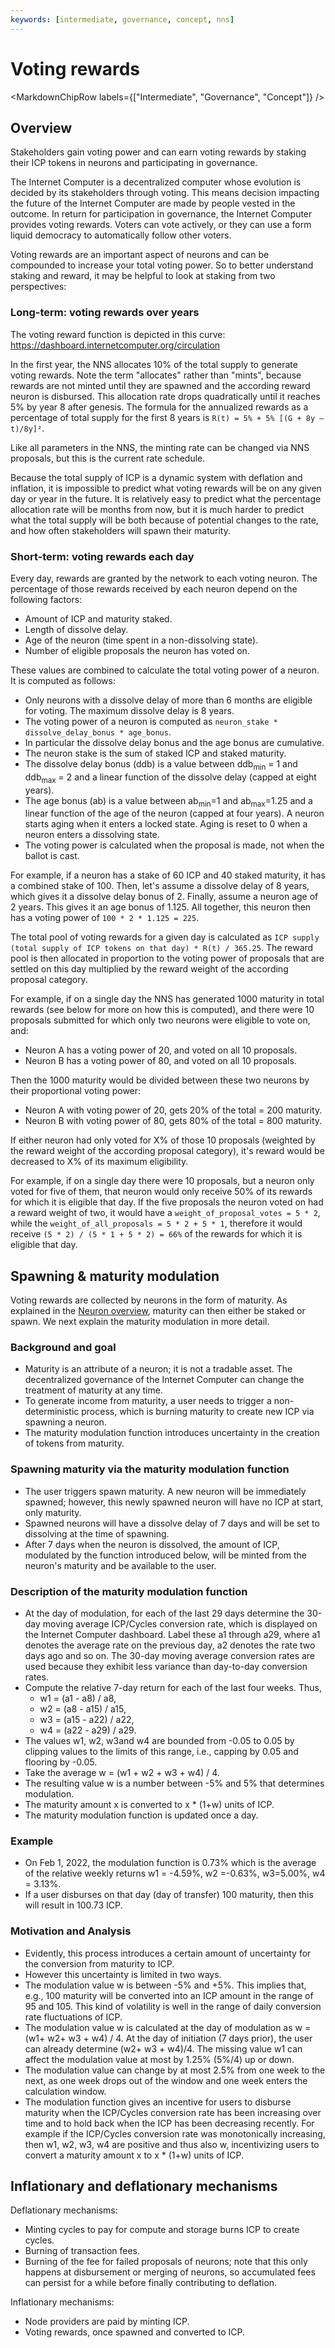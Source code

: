 ```yaml
---
keywords: [intermediate, governance, concept, nns]
---
```



# Voting rewards

<MarkdownChipRow labels={["Intermediate", "Governance", "Concept"]} />

## Overview
Stakeholders gain voting power and can earn voting rewards by staking their ICP tokens in neurons and participating in governance.

The Internet Computer is a decentralized computer whose evolution is decided by its stakeholders through voting.
This means decision impacting the future of the Internet Computer are made by people vested in the outcome.
In return for participation in governance, the Internet Computer provides voting rewards.
Voters can vote actively, or they can use a form liquid democracy to automatically follow other voters.

Voting rewards are an important aspect of neurons and can be compounded to increase your total voting power. So
to better understand staking and reward, it may be helpful to look at
staking from two perspectives:

### Long-term: voting rewards over years

The voting reward function is depicted in this curve: https://dashboard.internetcomputer.org/circulation

In the first year, the NNS allocates 10% of the total supply to generate
voting rewards. Note the term "allocates" rather than "mints", because
rewards are not minted until they are spawned and the according reward neuron is
disbursed. This allocation rate drops quadratically until it reaches 5% by year 8 after genesis.
The formula for the annualized rewards as a percentage of total supply for the first 8 years is `R(t) = 5% + 5% [(G + 8y – t)/8y]²`.

Like all parameters in the NNS, the minting rate can be changed via
NNS proposals, but this is the current rate schedule.

Because the total supply of ICP is a dynamic system with deflation and
inflation, it is impossible to predict what voting rewards will be on any
given day or year in the future. It is relatively easy to predict what
the percentage allocation rate will be months from now, but it is much
harder to predict what the total supply will be both because of
potential changes to the rate, and how often stakeholders will spawn
their maturity.

### Short-term: voting rewards each day

Every day, rewards are granted by the network to each voting neuron. The
percentage of those rewards received by each neuron depend on the
following factors:

* Amount of ICP and maturity staked.
* Length of dissolve delay.
* Age of the neuron (time spent in a non-dissolving state).
* Number of eligible proposals the neuron has voted on.

These values are combined to calculate the total voting power of a neuron. It is computed as follows:
* Only neurons with a dissolve delay of more than 6 months are eligible for voting. The maximum dissolve delay is 8 years.
* The voting power of a neuron is computed as `neuron_stake * dissolve_delay_bonus * age_bonus`.
* In particular the dissolve delay bonus and the age bonus are cumulative.
* The neuron stake is the sum of staked ICP and staked maturity.
* The dissolve delay bonus (ddb) is a value between ddb<sub>min</sub> = 1 and ddb<sub>max</sub> = 2 and a linear function of the dissolve delay (capped at eight years).
* The age bonus (ab) is a value between ab<sub>min</sub>=1 and ab<sub>max</sub>=1.25 and a linear function of the age of the neuron (capped at four years). A neuron starts aging when it enters a locked state. Aging is reset to 0 when a neuron enters a dissolving state.
* The voting power is calculated when the proposal is made, not when the ballot is cast.

For example, if a neuron has a stake of 60 ICP and 40 staked maturity, it has a combined stake of 100.
Then, let's assume a dissolve delay of 8 years, which gives it a dissolve delay bonus of 2.
Finally, assume a neuron age of 2 years. This gives it an age bonus of 1.125.
All together, this neuron then has a voting power of `100 * 2 * 1.125 = 225`.

The total pool of voting rewards for a given day is calculated as `ICP supply (total supply of ICP tokens on that day) * R(t) / 365.25`.
The reward pool is then allocated in proportion to the voting power of proposals that are settled on this day multiplied by the reward weight of the according proposal category.

For example, if on a single day the NNS has generated 1000 maturity in total
rewards (see below for more on how this is computed), and there were 10
proposals submitted for which only two neurons were eligible to vote on, and:

* Neuron A has a voting power of 20, and voted on all 10 proposals.
* Neuron B has a voting power of 80, and voted on all 10 proposals.

Then the 1000 maturity would be divided between these two neurons by their
proportional voting power:

* Neuron A with voting power of 20, gets 20% of the total = 200 maturity.
* Neuron B with voting power of 80, gets 80% of the total = 800 maturity.

If either neuron had only voted for X% of those 10 proposals (weighted by the reward weight of the according proposal category),
it's reward would be decreased to X% of its maximum eligibility.

For example, if on a single day there were 10 proposals, but a neuron only voted for five of them,
that neuron would only receive 50% of its rewards for which it is eligible that day.
If the five proposals the neuron voted on had a reward weight of two,
it would have a `weight_of_proposal_votes = 5 * 2`, while the `weight_of_all_proposals = 5 * 2 + 5 * 1`,
therefore it would receive `(5 * 2) / (5 * 1 + 5 * 2) = 66%` of the rewards for which it is eligible that day.

## Spawning & maturity modulation
Voting rewards are collected by neurons in the form of maturity.
As explained in the [Neuron overview](/docs/current/developer-docs/daos/nns/neuron-overview), maturity can then either be staked or spawn.
We next explain the maturity modulation in more detail.

### Background and goal
* Maturity is an attribute of a neuron; it is not a tradable asset. The decentralized governance of the Internet Computer can change the treatment of maturity at any time.
* To generate income from maturity, a user needs to trigger a non-deterministic process, which is burning maturity to create new ICP via spawning a neuron.
* The maturity modulation function introduces uncertainty in the creation of tokens from maturity.

### Spawning maturity via the maturity modulation function
* The user triggers spawn maturity. A new neuron will be immediately spawned; however, this newly spawned neuron will have no ICP at start, only maturity.
* Spawned neurons will have a dissolve delay of 7 days and will be set to dissolving at the time of spawning.
* After 7 days when the neuron is dissolved, the amount of ICP, modulated by the function introduced below, will be minted from the neuron's maturity and be available to the user.

### Description of the maturity modulation function
* At the day of modulation, for each of the last 29 days determine the 30-day moving average ICP/Cycles conversion rate, which is displayed on the Internet Computer dashboard. Label these a1 through a29, where a1 denotes the average rate on the previous day, a2 denotes the rate two days ago and so on. The 30-day moving average conversion rates are used because they exhibit less variance than day-to-day conversion rates.
* Compute the relative 7-day return for each of the last four weeks. Thus,
    * w1 = (a1 - a8) / a8,
    * w2 = (a8 - a15) / a15,
    * w3 = (a15 - a22) / a22,
    * w4 = (a22 - a29) / a29.
* The values w1, w2, w3and w4 are bounded from -0.05 to 0.05 by clipping values to the limits of this range, i.e., capping by 0.05 and flooring by -0.05.
* Take the average w = (w1 + w2 + w3 + w4) / 4.
* The resulting value w is a number between -5% and 5% that determines modulation.
* The maturity amount x is converted to x * (1+w) units of ICP.
* The maturity modulation function is updated once a day.

### Example
* On Feb 1, 2022, the modulation function is 0.73% which is the average of the relative weekly returns w1 = -4.59%, w2 =-0.63%, w3=5.00%, w4 = 3.13%.
* If a user disburses on that day (day of transfer) 100 maturity, then this will result in 100.73 ICP.

### Motivation and Analysis
* Evidently, this process introduces a certain amount of uncertainty for the conversion from maturity to ICP.
* However this uncertainty is limited in two ways.
* The modulation value w is between -5% and +5%. This implies that, e.g., 100 maturity will be converted into an ICP amount in the range of 95 and 105. This kind of volatility is well in the range of daily conversion rate fluctuations of ICP.
* The modulation value w is calculated at the day of modulation as w = (w1+ w2+ w3 + w4) / 4. At the day of initiation (7 days prior), the user can already determine (w2+ w3 + w4)/4. The missing value w1 can affect the modulation value at most by 1.25% (5%/4) up or down.
* The modulation value can change by at most 2.5% from one week to the next, as one week drops out of the window and one week enters the calculation window.
* The modulation function gives an incentive for users to disburse maturity when the ICP/Cycles conversion rate has been increasing over time and to hold back when the ICP has been decreasing recently. For example if the ICP/Cycles conversion rate was monotonically increasing, then w1, w2, w3, w4 are positive and thus also w, incentivizing users to convert a maturity amount x to x * (1+w) units of ICP.

## Inflationary and deflationary mechanisms

Deflationary mechanisms:

* Minting cycles to pay for compute and storage burns ICP to create cycles.
* Burning of transaction fees.
* Burning of the fee for failed proposals of neurons; note that this only happens at disbursement or merging of neurons, so accumulated fees can persist for a while before finally contributing to deflation.

Inflationary mechanisms:

* Node providers are paid by minting ICP.
* Voting rewards, once spawned and converted to ICP.

